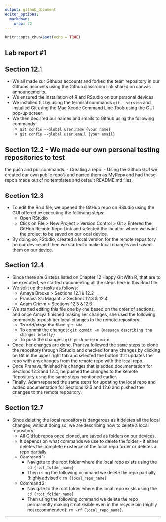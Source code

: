 ```yaml
---
output: github_document
editor_options: 
  markdown: 
    wrap: 72
---
```


<!-- README.md is generated from README.Rmd. Please edit the README.Rmd file -->

```r
knitr::opts_chunk$set(echo = TRUE)
```

## Lab report #1

## Section 12.1

-   We all made our Githubs accounts and forked the team repository in
    our Githubs accounts using the Github classroom link shared on
    canvas announcements.
-   We ensured the installation of R and RStudio on our personal
    devices.
-   We installed Git by using the terminal commands `git --version` and
    installed Git using the Mac Xcode Command Line Tools using the GUI
    pop-up screen.
-   We then declared our names and emails to Github using the following
    commands:
    -   `git config --global user.name {your name}`
    -   `git config --global user.email {your email}`

## Section 12.2 - We made our own personal testing repositories to test

the push and pull commands. - Creating a repo: - Using the Github GUI we
created our own public repo's and named them as MyRepo and had these
repo's made out of no templates and default README.md files.

## Section 12.3

-   To edit the Rmd file, we opened the GitHub repo on RStudio using the
    GUI offered by executing the following steps:
    -   Open RStudio
    -   Click on File \> New Project \> Version Control \> Git \>
        Entered the GitHub Remote Repo Link and selected the location
        where we want the project to be saved on our local device.
-   By doing so, RStudio, created a local version for the remote
    repository on our device and then we started to make local changes
    and saved them on our device.

## Section 12.4

-   Since there are 6 steps listed on Chapter 12 Happy Git With R, that
    are to be executed, we started documenting all the steps here in
    this Rmd file.
-   We split up the tasks as follows:
    -   Amaya Brooks \> Sections 12.1 & 12.2
    -   Pranava Sai Maganti \> Sections 12.3 & 12.4
    -   Adam Grimm \> Sections 12.5 & 12.6
-   We started editing this file one by one based on the order of
    sections, and once Amaya finished making her changes, she used the
    following commands to push her local changes to the remote
    repository:
    -   To add/stage the files: `git add .`
    -   To commit the changes:
        `git commit -m {message describing the changes briefly}`
    -   To push the changes: `git push origin main`
-   Once, her changes are done, Pranava followed the same steps to clone
    the repository through RStudio and checked for any changes by
    clicking on Git in the upper right tab and selected the button that
    updates the repo with any changes from the remote repo with the
    local repo.
-   Once Pranava, finished his changes that is added documentation for
    Sections 12.3 and 12.4, he pushed the changes to the Remote
    Repository using the same steps mentioned earlier.
-   Finally, Adam repeated the same steps for updating the local repo
    and added documentation for Sections 12.5 and 12.6 and pushed the
    changes to the remote repository.

## Section 12.7

-   Since deleting the local repository is dangerous as it deletes all
    the local changes, without doing so, we are describing how to delete
    a local repository:
    -   All GitHub repos once cloned, are saved as folders on our
        devices.
    -   It depends on what commands we use to delete the folder - it
        either deletes the complete existence of the local repo folder
        or deletes a repo partially.
    -   Command 1:
        -   Navigate to the root folder where the local repo exists
            using the `cd {root_folder_name}`
        -   Then using the following command we delete the repo
            partially (highly advised): `rm {local_repo_name}`
    -   Command 2:
        -   Navigate to the root folder where the local repo exists
            using the `cd {root_folder_name}`
        -   Then using the following command we delete the repo
            permanently making it not visible even in the recycle bin
            (highly not recommended): `rm -rf {local_repo_name}`.

------------------------------------------------------------------------
